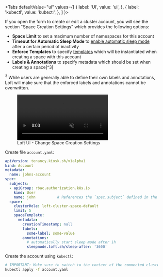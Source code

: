 
<Tabs
  defaultValue="ui"
  values={[
    { label: 'UI', value: 'ui', },
    { label: 'kubectl', value: 'kubectl', },
  ]
}>
<TabItem value="ui">

If you open the form to create or edit a cluster account, you will see the section "Space Creation Settings" which provides the following options:
- **Space Limit** to set a maximum number of namespaces for this account
- **Timeout for Automatic Sleep Mode** to [enable automatic sleep mode](../../self-service/sleep-mode.mdx) after a certain period of inactivity
- **Enforce Templates** to specify [templates](../../multi-tenancy/templates.mdx) which will be instantiated when creating a space with this account
- **Labels &amp; Annotations** to specify metadata which should be set when creating a space[^3]

<span id="fn-3"><sup>3</sup> While users are generally able to define their own labels and annotations, Loft will make sure that the enforced labels and annotations cannot be overwritten.</span>

<figure class="frame">
  <video controls loop autoplay="true" muted>
    <source src="/docs/media/v1/ui/clusters/account-space-settings.mp4" type="video/mp4" />
  </video>
  <figcaption>Loft UI - Change Space Creation Settings</figcaption>
</figure>

</TabItem>
<TabItem value="kubectl">

Create file `account.yaml`:
```yaml
apiVersion: tenancy.kiosk.sh/v1alpha1
kind: Account
metadata:
  name: johns-account
spec:
  subjects:
  - apiGroup: rbac.authorization.k8s.io
    kind: User
    name: john          # References the `spec.subject` defined in the User object
  space:
    clusterRole: loft-cluster-space-default
    limit: 5
    spaceTemplate:
      metadata:
        creationTimestamp: null
        labels:
          some-label: some-value
        annotations:
          # automatically start sleep mode after 1h
          sleepmode.loft.sh/sleep-after: '3600'
```

Create the account using `kubectl`:
```bash
# IMPORTANT: Make sure to switch to the context of the connected cluster!
kubectl apply -f account.yaml
```

</TabItem>
</Tabs>
